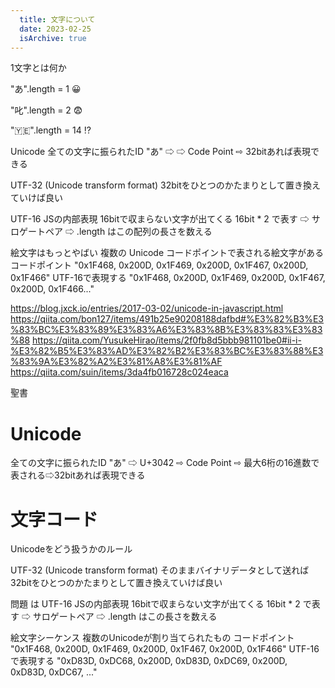 ```yaml
---
  title: 文字について
  date: 2023-02-25
  isArchive: true
---
```


1文字とは何か

"あ".length = 1 😀

"叱".length = 2 😨

"🇾🇪".length = 14 ⁉️


Unicode
全ての文字に振られたID
"あ" ⇨  ⇨ Code Point ⇨ 32bitあれば表現できる

UTF-32 (Unicode transform format)
32bitをひとつのかたまりとして置き換えていけば良い

UTF-16 JSの内部表現
16bitで収まらない文字が出てくる
16bit * 2 で表す ⇨ サロゲートペア ⇨ .length はこの配列の長さを数える

絵文字はもっとやばい
複数の Unicode コードポイントで表される絵文字がある
コードポイント "0x1F468, 0x200D, 0x1F469, 0x200D, 0x1F467, 0x200D, 0x1F466"
UTF-16で表現する "0x1F468, 0x200D, 0x1F469, 0x200D, 0x1F467, 0x200D, 0x1F466..." 

https://blog.jxck.io/entries/2017-03-02/unicode-in-javascript.html
https://qiita.com/bon127/items/491b25e90208188dafbd#%E3%82%B3%E3%83%BC%E3%83%89%E3%83%A6%E3%83%8B%E3%83%83%E3%83%88
https://qiita.com/YusukeHirao/items/2f0fb8d5bbb981101be0#ii-i-%E3%82%B5%E3%83%AD%E3%82%B2%E3%83%BC%E3%83%88%E3%83%9A%E3%82%A2%E3%81%A8%E3%81%AF
https://qiita.com/suin/items/3da4fb016728c024eaca


聖書

# Unicode
全ての文字に振られたID
"あ" ⇨ U+3042 ⇨ Code Point ⇨ 最大6桁の16進数で表される⇨32bitあれば表現できる

# 文字コード
Unicodeをどう扱うかのルール

UTF-32 (Unicode transform format)
そのままバイナリデータとして送れば
32bitをひとつのかたまりとして置き換えていけば良い

問題 は UTF-16 JSの内部表現
16bitで収まらない文字が出てくる
16bit * 2 で表す ⇨ サロゲートペア ⇨ .length はこの長さを数える

絵文字シーケンス
複数のUnicodeが割り当てられたもの
コードポイント "0x1F468, 0x200D, 0x1F469, 0x200D, 0x1F467, 0x200D, 0x1F466"
UTF-16で表現する "0xD83D, 0xDC68, 0x200D, 0xD83D, 0xDC69, 0x200D, 0xD83D, 0xDC67, ..." 